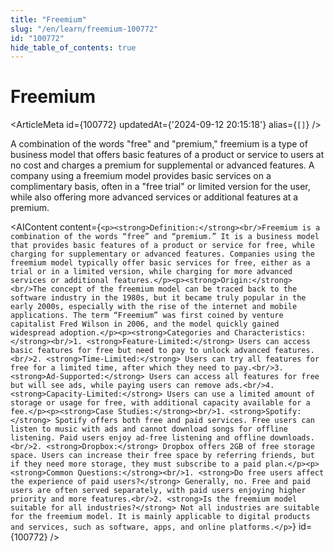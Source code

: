 ```yaml
---
title: "Freemium"
slug: "/en/learn/freemium-100772"
id: "100772"
hide_table_of_contents: true
---
```



# Freemium

<ArticleMeta id={100772} updatedAt={'2024-09-12 20:15:18'} alias={`[]`} />
<div className='border-solid border-b border-t-0 my-4 border-[var(--ifm-color-gray-300)]' />

A combination of the words "free" and "premium," freemium is a type of business model that offers basic features of a product or service to users at no cost and charges a premium for supplemental or advanced features. A company using a freemium model provides basic services on a complimentary basis, often in a "free trial" or limited version for the user, while also offering more advanced services or additional features at a premium.

<AIContent content={`<p><strong>Definition:</strong><br/>Freemium is a combination of the words “free” and “premium.” It is a business model that provides basic features of a product or service for free, while charging for supplementary or advanced features. Companies using the freemium model typically offer basic services for free, either as a trial or in a limited version, while charging for more advanced services or additional features.</p><p><strong>Origin:</strong><br/>The concept of the freemium model can be traced back to the software industry in the 1980s, but it became truly popular in the early 2000s, especially with the rise of the internet and mobile applications. The term “Freemium” was first coined by venture capitalist Fred Wilson in 2006, and the model quickly gained widespread adoption.</p><p><strong>Categories and Characteristics:</strong><br/>1. <strong>Feature-Limited:</strong> Users can access basic features for free but need to pay to unlock advanced features.<br/>2. <strong>Time-Limited:</strong> Users can try all features for free for a limited time, after which they need to pay.<br/>3. <strong>Ad-Supported:</strong> Users can access all features for free but will see ads, while paying users can remove ads.<br/>4. <strong>Capacity-Limited:</strong> Users can use a limited amount of storage or usage for free, with additional capacity available for a fee.</p><p><strong>Case Studies:</strong><br/>1. <strong>Spotify:</strong> Spotify offers both free and paid services. Free users can listen to music with ads and cannot download songs for offline listening. Paid users enjoy ad-free listening and offline downloads.<br/>2. <strong>Dropbox:</strong> Dropbox offers 2GB of free storage space. Users can increase their free space by referring friends, but if they need more storage, they must subscribe to a paid plan.</p><p><strong>Common Questions:</strong><br/>1. <strong>Do free users affect the experience of paid users?</strong> Generally, no. Free and paid users are often served separately, with paid users enjoying higher priority and more features.<br/>2. <strong>Is the freemium model suitable for all industries?</strong> Not all industries are suitable for the freemium model. It is mainly applicable to digital products and services, such as software, apps, and online platforms.</p>`} id={100772} />

